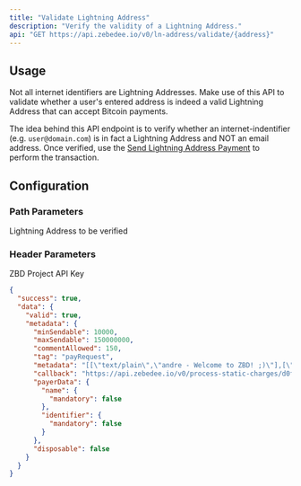 ```yaml
---
title: "Validate Lightning Address"
description: "Verify the validity of a Lightning Address."
api: "GET https://api.zebedee.io/v0/ln-address/validate/{address}"
---
```


## Usage

Not all internet identifiers are Lightning Addresses. Make use of this API to validate whether a user's entered address is indeed a valid Lightning Address that can accept Bitcoin payments.

<Tip>The idea behind this API endpoint is to verify whether an internet-indentifier (e.g. `user@domain.com`) is in fact a Lightning Address and NOT an email address. Once verified, use the [Send Lightning Address Payment](/api-reference/lightning-address/send) to perform the transaction.</Tip>

## Configuration

### Path Parameters

<ParamField required path="address" type="string">
  Lightning Address to be verified
</ParamField>

### Header Parameters

<ParamField required header="apikey" type="string">
  ZBD Project API Key
</ParamField>

<CodeGroup />

<ResponseExample>

```json Response
{
  "success": true,
  "data": {
    "valid": true,
    "metadata": {
      "minSendable": 10000,
      "maxSendable": 150000000,
      "commentAllowed": 150,
      "tag": "payRequest",
      "metadata": "[[\"text/plain\",\"andre - Welcome to ZBD! ;)\"],[\"text/identifier\",\"andre@zbd.gg\"],[\"image/png;base64\",\"/9j/2wBDAAYEBQ......IUeDcpP9akPkjm3XPid8/OmYZB//9k=\"]]",
      "callback": "https://api.zebedee.io/v0/process-static-charges/d0f2c3da-e836-480a-bf8c-f5d5b167d6f8",
      "payerData": {
        "name": {
          "mandatory": false
        },
        "identifier": {
          "mandatory": false
        }
      },
      "disposable": false
    }
  }
}
```

</ResponseExample>
